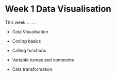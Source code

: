 # Week 1 Data Visualisation

This week . . . .

-   Data Visualisation

-   Coding basics

-   Calling functions

-   Variable names and comments

-   Data transformation
